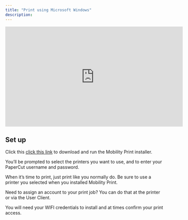 ```yaml
---
title: "Print using Microsoft Windows"
description:
---
```


<iframe
  width="560"
  height="315"
  src="https://www.youtube.com/embed/j0LHSuG-Ewo?si=0GZTZ9WQPRnNWx_p"
  title="YouTube video player"
  frameborder="0"
  allow="accelerometer; autoplay; clipboard-write; encrypted-media; gyroscope; picture-in-picture; web-share"
  allowfullscreen
></iframe>

## Set up

Click this [click this link](https://cdn.papercut.com/web/products/mobility-print/installers/client/windows/pc-mobility-print-printer-setup-1.0.250.exe) to download and run the Mobility Print installer.

You’ll be prompted to select the printers you want to use, and to enter your PaperCut username and password.

When it’s time to print, just print like you normally do. Be sure to use a printer you selected when you installed Mobility Print.

<Note>Need to assign an account to your print job? You can do that at the printer or via the User Client.</Note>

<Tip>You will need your WIFI credentials to install and at times confirm your print access.</Tip>